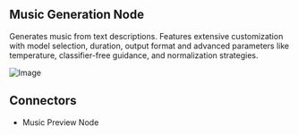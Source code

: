 ## Music Generation Node

Generates music from text descriptions. Features extensive customization with model selection, duration, output format and advanced parameters like temperature, classifier-free guidance, and normalization strategies.

![Image](https://res.cloudinary.com/dvu6ueq2b/image/upload/v1755727599/Docs%20images/music-node_mj1oyl.png)

## Connectors

- Music Preview Node
